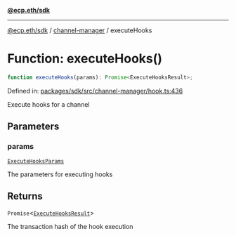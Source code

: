 [**@ecp.eth/sdk**](../../index.mdx)

***

[@ecp.eth/sdk](/sdk-reference/index.mdx) / [channel-manager](/sdk-reference/channel-manager/index.mdx) / executeHooks

# Function: executeHooks()

```ts
function executeHooks(params): Promise<ExecuteHooksResult>;
```

Defined in: [packages/sdk/src/channel-manager/hook.ts:436](https://github.com/ecp-eth/comments-monorepo/blob/main/packages/sdk/src/channel-manager/hook.ts#L436)

Execute hooks for a channel

## Parameters

### params

[`ExecuteHooksParams`](/sdk-reference/channel-manager/type-aliases/ExecuteHooksParams.mdx)

The parameters for executing hooks

## Returns

`Promise`\<[`ExecuteHooksResult`](/sdk-reference/channel-manager/type-aliases/ExecuteHooksResult.mdx)\>

The transaction hash of the hook execution
